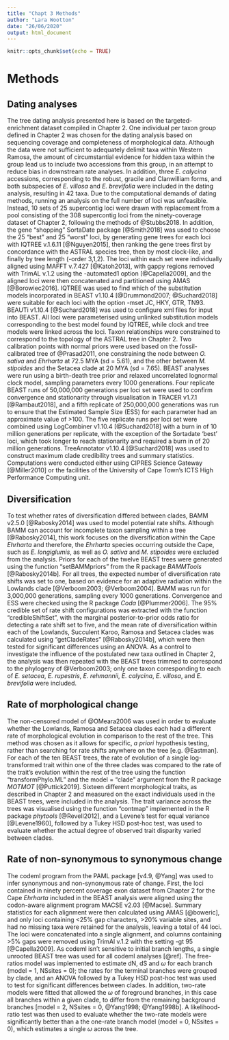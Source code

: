 ```yaml
---
title: "Chapt 3 Methods"
author: "Lara Wootton"
date: "26/06/2020"
output: html_document
---
```


```r
knitr::opts_chunk$set(echo = TRUE)
```

# Methods

## Dating analyses

The tree dating analysis presented here is based on the targeted-enrichment dataset compiled in Chapter 2. One individual per taxon group defined in Chapter 2 was chosen for the dating analysis based on sequencing coverage and completeness of morphological data. Although the data were not sufficient to adequately delimit taxa within Western Ramosa, the amount of circumstantial evidence for hidden taxa within the group lead us to include two accessions from this group, in an attempt to reduce bias in downstream rate analyses. In addition, three _E. calycina_ accessions, corresponding to the robust, gracile and Clanwilliam forms, and both subspecies of _E. villosa_ and _E. brevifolia_ were included in the dating analysis, resulting in 42 taxa. Due to the computational demands of dating methods, running an analysis on the full number of loci was unfeasible. Instead, 10 sets of 25 supercontig loci were drawn with replacement from a pool consisting of the 308 supercontig loci from the ninety-coverage dataset of Chapter 2, following the methods of @Stubbs2018. In addition, the gene "shopping" SortaDate package [@Smith2018] was used to choose the 25 "best" and 25 "worst" loci, by generating gene trees for each loci with IQTREE v.1.6.11 [@Nguyen2015], then ranking the gene trees first by concordance with the ASTRAL species tree, then by most clock-like, and finally by tree length (-order 3,1,2). The loci within each set were individually aligned using MAFFT v.7.427 [@Katoh2013], with gappy regions removed with TrimAL v.1.2 using the -automated1 option [@Capella2009], and the aligned loci were then concatenated and partitioned using AMAS [@Borowiec2016]. IQTREE was used to find which of the substitution models incorporated in BEAST v1.10.4 [@Drummond2007; @Suchard2018] were suitable for each loci with the option -mset JC, HKY, GTR, TN93. BEAUTi v1.10.4 [@Suchard2018] was used to configure xml files for input into BEAST. All loci were parameterised using unlinked substitution models corresponding to the best model found by IQTREE, while clock and tree models were linked across the loci. Taxon relationships were constrained to correspond to the topology of the ASTRAL tree in Chapter 2. Two calibration points with normal priors were used based on the fossil-calibrated tree of @Prasad2011, one constraining the node between _O. sativa_ and _Ehrharta_ at 72.5 MYA (sd = 5.61), and the other between _M. stipoides_ and the Setacea clade at 20 MYA (sd = 7.65). BEAST analyses were run using a birth-death tree prior and relaxed uncorrelated lognormal clock model, sampling parameters every 1000 generations. Four replicate BEAST runs of 50,000,000 generations per loci set were used to confirm convergence and stationarity through visualisation in TRACER v1.7.1 [@Rambaut2018], and a fifth replicate of 250,000,000 generations was run to ensure that the Estimated Sample Size (ESS) for each parameter had an approximate value of >100. The five replicate runs per loci set were combined using LogCombiner v1.10.4 [@Suchard2018] with a burn in of 10 million generations per replicate, with the exception of the Sortadate 'best' loci, which took longer to reach stationarity and required a burn in of 20 million generations. TreeAnnotator v1.10.4 [@Suchard2018] was used to construct maximum clade credibility trees and summary statistics. Computations were conducted either using CIPRES Science Gateway [@Miller2010] or the facilities of the University of Cape Town’s ICTS High Performance Computing unit.

## Diversification

To test whether rates of diversification differed between clades, BAMM v2.5.0 [@Rabosky2014] was used to model potential rate shifts. Although BAMM can account for incomplete taxon sampling within a tree [@Rabosky2014], this work focuses on the diversification within the Cape _Ehrharta_ and therefore, the _Ehrharta_ species occurring outside the Cape, such as _E. longiglumis_, as well as _O. sativa_ and _M. stipoides_ were excluded from the analysis. Priors for each of the twelve BEAST trees were generated using the function "setBAMMpriors" from the R package _BAMMTools_ [@Rabosky2014b]. For all trees, the expected number of diversification rate shifts was set to one, based on evidence for an adaptive radiation within the Lowlands clade [@Verboom2003; @Verboom2004]. BAMM was run for 3,000,000 generations, sampling every 1000 generations. Convergence and ESS were checked using the R package _Coda_ [@Plummer2006]. The 95% credible set of rate shift configurations was extracted with the function "credibleShiftSet", with the marginal posterior-to-prior odds ratio for detecting a rate shift set to five, and the mean rate of diversification within each of the Lowlands, Succulent Karoo, Ramosa and Setacea clades was calculated using "getCladeRates" [@Rabosky2014b], which were then tested for significant differences using an ANOVA. As a control to investigate the influence of the postulated new taxa outlined in Chapter 2, the analysis was then repeated with the BEAST trees trimmed to correspond to the phylogeny of @Verboom2003; only one taxon corresponding to each of _E. setacea_, _E. rupestris_, _E. rehmannii_, _E. calycina_, _E. villosa_, and _E. brevifolia_ were included.

## Rate of morphological change

The non-censored model of @OMeara2006 was used in order to evaluate whether the Lowlands, Ramosa and Setacea clades each had a different rate of morphological evolution in comparison to the rest of the tree. This method was chosen as it allows for specific, _a priori_ hypothesis testing, rather than searching for rate shifts anywhere on the tree [e.g. @Eastman]. For each of the ten BEAST trees, the rate of evolution of a single log-transformed trait within one of the three clades was compared to the rate of the trait's evolution within the rest of the tree using the function "transformPhylo.ML" and the model = "clade" argument from the R package _MOTMOT_ [@Puttick2019]. Sixteen different morphological traits, as described in Chapter 2 and measured on the exact individuals used in the BEAST trees, were included in the analysis. The trait variance across the trees was visualised using the function "contmap" implemented in the R package _phytools_ [@Revell2012], and a Levene's test for equal variance [@Levene1960], followed by a Tukey HSD post-hoc test, was used to evaluate whether the actual degree of observed trait disparity varied between clades. 

## Rate of non-synonymous to synonymous change



The codeml program from the PAML package [v4.9, @Yang] was used to infer synonymous and non-synonymous rate of change. First, the loci contained in ninety percent coverage exon dataset from Chapter 2 for the Cape _Ehrharta_ included in the BEAST analysis were aligned using the codon-aware alignment program MACSE v2.03 [@Macse]. Summary statistics for each alignment were then calculated using AMAS [@boweric], and only loci containing <25% gap characters, >20% variable sites, and had no missing taxa were retained for the analysis, leaving a total of 44 loci. The loci were concatenated into a single alignment, and columns containing >5% gaps were removed using TrimAl v.1.2 with the setting -gt 95 [@Capella2009]. As codeml isn't sensitive to initial branch lengths, a single unrooted BEAST tree was used for all codeml analyses [@ref]. The free-ratios model was implemented to estimate dN, dS and $\omega$ for each branch (model = 1,  NSsites = 0); the rates for the terminal branches were grouped by clade, and an ANOVA followed by a Tukey HSD post-hoc test was used to test for significant differences between clades. In addition, two-rate models were fitted that allowed the $\omega$ of foreground branches, in this case all branches within a given clade, to differ from the remaining background branches [model = 2, NSsites = 0, @Yang1998; @Yang1998b]. A likelihood-ratio test was then used to evaluate whether the two-rate models were significantly better than a the one-rate branch model (model = 0, NSsites = 0), which estimates a single $\omega$ across the tree.




